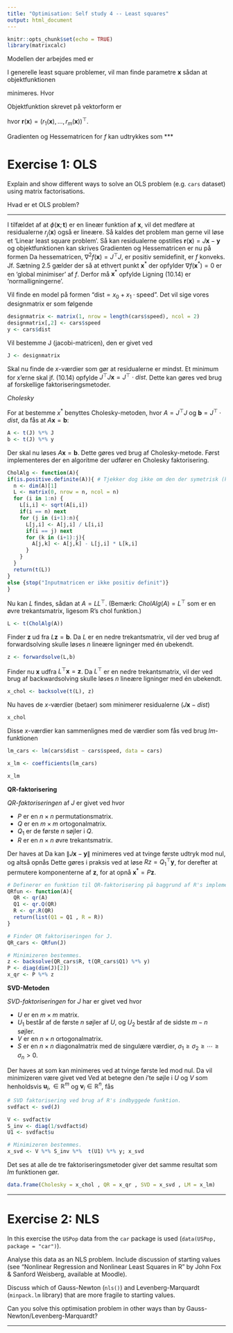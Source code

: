 ```yaml
---
title: "Optimisation: Self study 4 -- Least squares"
output: html_document
---
```

\usepackage{amsmath}
```r
knitr::opts_chunk$set(echo = TRUE)
library(matrixcalc)
```
Modellen der arbejdes med er
\begin{align*}
\phi(\boldsymbol x;\boldsymbol t).
\end{align*}

I generelle least square problemer, vil man finde parametre $\boldsymbol x$ sådan at objektfunktionen

\begin{align}
  f(\boldsymbol x) = \frac{1}{2}\sum_{j=1}^mr_j(\boldsymbol x)^2 \tag{10.1}
\end{align}

minimeres. Hvor

\begin{align*}
  r_j(\boldsymbol x) = \phi(\boldsymbol x;t_j)-y_j.
\end{align*}

Objektfunktion skrevet på vektorform er 

\begin{align}
  f(\boldsymbol x) = \frac{1}{2}||\boldsymbol{r}(\boldsymbol x)||^2,
  \label{numeriskresid}
\end{align}
hvor $\boldsymbol{r}(\boldsymbol x) = (r_1(\boldsymbol x),\ldots,r_m(\boldsymbol x))^\top$.

\begin{align*}
J(\boldsymbol x) = 
\begin{bmatrix} 
  \nabla r_1(\boldsymbol x)^\top\\
  \nabla r_2(\boldsymbol x)^\top\\
  \vdots\\
  \nabla r_m(\boldsymbol x)^\top
\end{bmatrix}
=
\begin{bmatrix}
  \frac{\partial r_1}{\partial x_1} & \frac{\partial r_1}{\partial x_2} & \cdots & \frac{\partial r_1}{\partial x_m} \\
  \frac{\partial r_2}{\partial x_1} & \frac{\partial r_2}{\partial x_2} & \cdots & \frac{\partial r_2}{\partial x_m} \\
  \vdots & \vdots & \ddots & \vdots \\
  \frac{\partial r_m}{\partial x_1} & \frac{\partial r_m}{\partial x_2} & \cdots & \frac{\partial r_m}{\partial x_m}
\end{bmatrix}\tag{10.3}
\end{align*}
Gradienten og Hessematricen for $f$ kan udtrykkes som
\begin{align*}
\nabla f(x) &= \sum_{j = 1}^{m}r_{j}(x)\nabla r_{j}(x)=J(x)^\top r(x)\tag{10.4}\\
\nabla ^ { 2 } f ( x ) &= \sum _ { j = 1 } ^ { m } \nabla r _ { j } ( x ) \nabla r _ { j } ( x ) ^ \top + \sum _ { j = 1 } ^ { m } r _ { j } ( x ) \nabla ^ { 2 } r _ { j } ( x )\\
&= J ( x )^\top J ( x ) + \sum _ { j = 1 } ^ { m } r _ { j } ( x ) \nabla ^ { 2 } r _ { j } ( x )\tag{10.5}
\end{align*}
***

# Exercise 1: OLS

Explain and show different ways to solve an OLS problem (e.g. `cars` dataset) using matrix factorisations. 

Hvad er et OLS problem?

***

I tilfældet af at $\phi(\boldsymbol x;\boldsymbol t)$ er en lineær funktion af $\boldsymbol x$, vil det medføre at residualerne $r_j(\boldsymbol x)$ også er lineære. Så kaldes det problem man gerne vil løse et 'Linear least square problem'. Så kan residualerne opstilles $\boldsymbol r(\boldsymbol x) = J\boldsymbol x - \boldsymbol y$ og objektfunktionen \eqref{numeriskresid} kan skrives
\begin{align}
  f(\boldsymbol x) = \frac{1}{2}||J\boldsymbol x - \boldsymbol y||^2 \tag{10.13}.
\end{align}
Gradienten og Hessematricen er nu på formen
\begin{align*}
  \nabla f(\boldsymbol x) &= J^\top (J\boldsymbol x - \boldsymbol y)\\
  \nabla^2 f(\boldsymbol x) &= J^\top J.
\end{align*}
Da hessematricen, $\nabla^2 f(\boldsymbol x)=  J^\top J$, er positiv semidefinit, er $f$ konveks. Jf. Sætning 2.5 gælder der så at ethvert punkt $\boldsymbol{x}^*$ der opfylder $\nabla f(\boldsymbol{x}^*)=0$ er en 'global minimiser' af $f$. Derfor må $\boldsymbol{x}^*$ opfylde
\begin{align} 
  0 = \nabla f(\boldsymbol{x}^*) &= J^\top (J\boldsymbol{x}^* - \boldsymbol y)\nonumber\\
  &\Updownarrow\nonumber\\
  J^\top J\boldsymbol{x}^*&=J^\top \boldsymbol y. \tag{10.14}
\end{align}
Ligning (10.14) er 'normalligningerne'.



Vil finde en model på formen "$\text{dist} = x_0 + x_1 \cdot \text{speed}$". Det vil sige vores designmatrix er som følgende
```r
designmatrix <- matrix(1, nrow = length(cars$speed), ncol = 2)
designmatrix[,2] <- cars$speed
y <- cars$dist
```
Vil bestemme J (jacobi-matricen), den er givet ved 
```r
J <- designmatrix
```
Skal nu finde de $x$-værdier som gør at residualerne er mindst. Et minimum for x'erne skal jf. (10.14) opfylde $J^\top J \boldsymbol x=J^\top\cdot dist$. Dette kan gøres ved brug af forskellige faktoriseringsmetoder.

*Cholesky*

For at bestemme $x^*$ benyttes Cholesky-metoden, hvor $A = J^\top J$ og $\boldsymbol b = J^\top \cdot dist$, da fås at $A\boldsymbol x=\boldsymbol b$:
```r
A <- t(J) %*% J
b <- t(J) %*% y
```
Der skal nu løses $A\boldsymbol x=\boldsymbol b$. Dette gøres ved brug af Cholesky-metode. Først implementeres der en algoritme der udfører en Cholesky faktorisering.

```r
CholAlg <- function(A){
if(is.positive.definite(A)){ # Tjekker dog ikke om den der symetrisk (kommer fra matrixcalc)
  n <- dim(A)[1]
  L <- matrix(0, nrow = n, ncol = n)
  for (i in 1:n) {
    L[i,i] <- sqrt(A[i,i])
    if(i == n) next
    for (j in (i+1):n){
      L[j,i] <- A[j,i] / L[i,i]
      if(i == j) next
      for (k in (i+1):j){
        A[j,k] <- A[j,k] - L[j,i] * L[k,i]
      }
    }
  }
  return(t(L))
}
else {stop("Inputmatricen er ikke positiv definit")}
}
```

Nu kan $L$ findes, sådan at $A = LL^\top$. (Bemærk: $CholAlg(A) = L^\top$ som er en øvre trekantsmatrix, ligesom R's chol funktion.)
```r
L <- t(CholAlg(A))
```
Finder $\boldsymbol z$ ud fra $L\boldsymbol z=\boldsymbol b$. Da $L$ er en nedre trekantsmatrix, vil der ved brug af forwardsolving skulle løses $n$ lineære ligninger med én ubekendt.
```r
z <- forwardsolve(L,b)
```
Finder nu $\boldsymbol x$ udfra $L^\top \boldsymbol x=\boldsymbol z$. Da $L^\top$ er en nedre trekantsmatrix, vil der ved brug af backwardsolving skulle løses $n$ lineære ligninger med én ubekendt.
```r
x_chol <- backsolve(t(L), z)
```
Nu haves de $x$-værdier (betaer) som minimerer residualerne ($J\boldsymbol x-dist$)
```r
x_chol
```
Disse $x$-værdier kan sammenlignes med de værdier som fås ved brug *lm*-funktionen
```r
lm_cars <- lm(cars$dist ~ cars$speed, data = cars)

x_lm <- coefficients(lm_cars)

x_lm
```
**QR-faktorisering**

_QR-faktoriseringen_ af *J* er givet ved
\begin{align*}
    JP & = QR
         = Q\begin{bmatrix}
            R\\
            0
            \end{bmatrix}
         = \begin{bmatrix}
         Q_1  Q_2
           \end{bmatrix}  
           \begin{bmatrix}
             R\\
             0
           \end{bmatrix}
         = Q_1R\tag{10.17}, 
\end{align*}
hvor

* $P$ er en $n \times n$ permutationsmatrix.
* $Q$ er en $m \times m$ ortogonalmatrix.
* $Q_1$ er de første $n$ søjler i $Q$.
* $R$ er en $n \times n$ øvre trekantsmatrix.

Der haves at
\begin{align*}
\|J\boldsymbol{x}-\boldsymbol{y}\| 
     &=  \left\|R(P^\top\boldsymbol{x})-Q_1^\top\boldsymbol{y}\right\|^2 + \left\|Q_2^\top\boldsymbol{y}\right\|^2.\tag{10.18}
\end{align*}
Da kan $\|J\boldsymbol{x}-\boldsymbol{y}\|$ minimeres ved at tvinge første udtryk mod nul, og altså opnås
\begin{align*}
    \boldsymbol{x}^* = PR^{-1} Q_1^\top \boldsymbol{y}.
\end{align*}
Dette gøres i praksis ved at løse $Rz=Q_1^\top\boldsymbol{y}$, for derefter at permutere komponenterne af $\boldsymbol{z}$, for at opnå $\boldsymbol{x}^*=P\boldsymbol{z}$.
```r
# Definerer en funktion til QR-faktorisering på baggrund af R's implementerede QR funktion.
QRfun <- function(A){
  QR <- qr(A)
  Q1 <- qr.Q(QR)
  R <- qr.R(QR)
  return(list(Q1 = Q1 , R = R))
}

# Finder QR faktoriseringen for J.
QR_cars <- QRfun(J)

# Minimizeren bestemmes.
z <- backsolve(QR_cars$R, t(QR_cars$Q1) %*% y)
P <- diag(dim(J)[2])
x_qr <- P %*% z
```

**SVD-Metoden**

_SVD-faktoriseringen_ for $J$ har er givet ved
\begin{align*}
    J   = U \begin{bmatrix} S \\ 0 \end{bmatrix} V^\top, 
        = \begin{bmatrix} U_1 & U_2 \end{bmatrix} \begin{bmatrix} S \\ 0 \end{bmatrix} V^\top,
        = U_1 S V^\top\tag{10.19},
\end{align*}
hvor

* $U$ er en $m \times m$ matrix.
* $U_1$ består af de første $n$ søjler af $U$, og $U_2$ består af de sidste $m - n$ søjler.
* $V$ er en $n \times n$ ortogonalmatrix.
* $S$ er en $n \times n$ diagonalmatrix med de singulære værdier, $\sigma_1 \geq \sigma_2 \geq \cdots \geq \sigma_n > 0$. 

Der haves at
\begin{align*}
    \| J \boldsymbol x - \boldsymbol y \|^2
    = \| S(V^\top \boldsymbol x) - U_1^\top \boldsymbol y \|^2 + \| U_2^\top \boldsymbol y \|^2, \tag{10.20}
\end{align*}
som kan minimeres ved at tvinge første led mod nul. Da vil minimizeren være givet ved
\begin{align*}
    \boldsymbol x^* = V S^{-1} U_1^\top \boldsymbol y.
\end{align*}
Ved at betegne den $i$'te søjle i $U$ og $V$ som henholdsvis $\boldsymbol{u}_i, \in \mathbb R^m$ og $\boldsymbol v_i \in \mathbb R^n$, fås
\begin{align*}
    \boldsymbol{x}^* = \sum_{i = 1}^n \frac{\boldsymbol{u}_i ^\top \boldsymbol{y}}{\sigma_i}\boldsymbol{v}_i. \tag{10.21}
\end{align*}

```r
# SVD faktorisering ved brug af R's indbyggede funktion.
svdfact <- svd(J)

V <- svdfact$v 
S_inv <- diag(1/svdfact$d) 
U1 <- svdfact$u

# Minimizeren bestemmes.
x_svd <- V %*% S_inv %*%  t(U1) %*% y; x_svd
```

Det ses at alle de tre faktoriseringsmetoder giver det samme resultat som *lm* funktionen gør.
```r
data.frame(Cholesky = x_chol , QR = x_qr , SVD = x_svd , LM = x_lm)
```


***

# Exercise 2: NLS

In this exercise the `USPop` data from the `car` package is used (`data(USPop, package = "car")`).

Analyse this data as an NLS problem. Include discussion of starting values (see "Nonlinear Regression and Nonlinear Least Squares in R" by John Fox & Sanford Weisberg, available at Moodle).

Discuss which of Gauss-Newton (`nls()`) and Levenberg-Marquardt (`minpack.lm` library) that are more fragile to starting values.

Can you solve this optimisation problem in other ways than by Gauss-Newton/Levenberg-Marquardt?

***